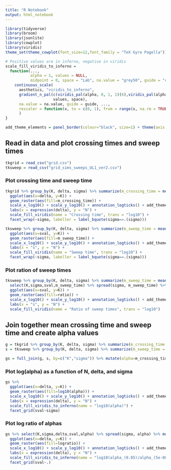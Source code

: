 ```yaml
---
title: "R Notebook"
output: html_notebook
---
```


```r
library(tidyverse)
library(broom)
library(jsonlite)
library(cowplot)
library(viridis)
theme_set(theme_cowplot(font_size=12,font_family = "TeX Gyre Pagella")) 

# Positive values are in inferno, negative in viridis
scale_fill_viridis_to_inferno = 
  function(..., 
           alpha = 1, values = NULL,
           midpoint = 0, space = "Lab", na.value = "grey50", guide = "colourbar", aesthetics = "fill") {
    continuous_scale(
      aesthetics, "viridis_to_inferno",
      gradient_n_pal(c(viridis_pal(alpha, 0, 1, 1)(6),viridis_pal(alpha, 0.5, 1, direction=-1, option="B")(6)), 
                     values, space),
      na.value = na.value, guide = guide, ...,
      rescaler = function(x, to = c(0, 1), from = range(x, na.rm = TRUE)) { rescale_mid(x, to, from, midpoint) }
      )
}

add_theme_elements = panel_border(colour="black", size=1) + theme(axis.line=element_blank(), aspect.ratio = 1, strip.background = element_blank())
```

## Read in data and plot crossing times and sweep times

```r
tkgrid = read_csv("grid.csv")
tksweep = read_csv("grid_sims_sweeps_UL1_ver2.csv")
```

### Plot crossing time and sweep time

```r

tkgrid %>% group_by(K, delta, sigma) %>% summarize(m_crossing_time = mean(crossing_time)) %>% 
  ggplot(aes(x=delta, y=K)) + 
  geom_raster(aes(fill=m_crossing_time)) + 
  scale_x_log10() + scale_y_log10() + annotation_logticks() + add_theme_elements + 
  labs(x = expression(delta), y = "N") +
  scale_fill_viridis(name = "Crossing time", trans = "log10") +
  facet_wrap(~sigma, labeller = label_bquote(sigma==.(sigma)))

tksweep %>% group_by(K, delta, sigma) %>% summarize(m_sweep_time = mean(crossing_time)) %>% mutate(sval = -delta) %>%
  ggplot(aes(x=sval, y=K)) + 
  geom_raster(aes(fill=m_sweep_time)) + 
  scale_x_log10() + scale_y_log10() + annotation_logticks() + add_theme_elements + 
  labs(x = "s", y = "N") +
  scale_fill_viridis(name = "Sweep time", trans = "log10") +
  facet_wrap(~sigma, labeller = label_bquote(sigma==.(sigma)))
```

### Plot ration of sweep times 

```r
tksweep %>% group_by(K, delta, sigma) %>% summarize(m_sweep_time = mean(crossing_time)) %>% mutate(sval = -delta) %>%
  select(K,sigma,sval,m_sweep_time) %>% spread(sigma, m_sweep_time) %>% mutate(ratio = `0.05`/`5e-08`) %>%
  ggplot(aes(x=sval, y=K)) + 
  geom_raster(aes(fill=ratio)) + 
  scale_x_log10() + scale_y_log10() + annotation_logticks() + add_theme_elements + 
  labs(x = "s", y = "N") +
  scale_fill_viridis(name = "Ratio of sweep times", trans = "log10")
```

## Join together mean crossing time and sweep time and create alpha values

```r
g = tkgrid %>% group_by(K, delta, sigma) %>% summarize(m_crossing_time = mean(crossing_time)) %>% ungroup() %>% select(K,sigma,m_crossing_time,delta)
s = tksweep %>% group_by(K, delta, sigma) %>% summarize(m_sweep_time = mean(crossing_time)) %>% ungroup() %>% mutate(sval = -delta) %>% select(K,sval,sigma,m_sweep_time)

gs = full_join(g, s, by=c("K","sigma")) %>% mutate(alpha=m_crossing_time/m_sweep_time)
```

### Plot log(alpha) as a function of N, delta, and sigma

```r
gs %>%
  ggplot(aes(x=delta, y=K)) + 
  geom_raster(aes(fill=log10(alpha))) + 
  scale_x_log10() + scale_y_log10() + annotation_logticks() + add_theme_elements + 
  labs(x = expression(delta), y = "N") +
  scale_fill_viridis_to_inferno(name = "log10(alpha)") +
  facet_grid(sval~sigma)
```

### Plot log ratio of alphas

```r
gs %>% select(K,sigma,delta,sval,alpha) %>% spread(sigma, alpha) %>% mutate(logratio = log10(`0.05`/`5e-08`)) %>%
  ggplot(aes(x=delta, y=K)) + 
  geom_raster(aes(fill=logratio)) + 
  scale_x_log10() + scale_y_log10() + annotation_logticks() + add_theme_elements + 
  labs(x = expression(delta), y = "N") +
  scale_fill_viridis_to_inferno(name = "log10(alpha_(0.05)/alpha_(5e-08))") +
  facet_grid(sval~.)
```

